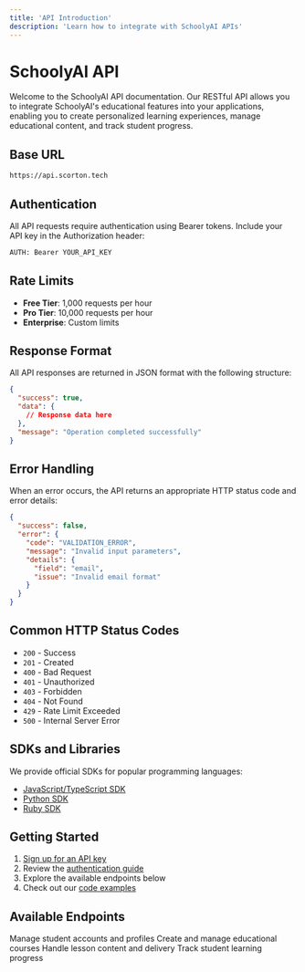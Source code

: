 ```yaml
---
title: 'API Introduction'
description: 'Learn how to integrate with SchoolyAI APIs'
---
```


# SchoolyAI API

Welcome to the SchoolyAI API documentation. Our RESTful API allows you to integrate SchoolyAI's educational features into your applications, enabling you to create personalized learning experiences, manage educational content, and track student progress.

## Base URL

```bash
https://api.scorton.tech
```

## Authentication

All API requests require authentication using Bearer tokens. Include your API key in the Authorization header:

```bash
AUTH: Bearer YOUR_API_KEY
```

## Rate Limits

- **Free Tier**: 1,000 requests per hour
- **Pro Tier**: 10,000 requests per hour
- **Enterprise**: Custom limits

## Response Format

All API responses are returned in JSON format with the following structure:

```json
{
  "success": true,
  "data": {
    // Response data here
  },
  "message": "Operation completed successfully"
}
```

## Error Handling

When an error occurs, the API returns an appropriate HTTP status code and error details:

```json
{
  "success": false,
  "error": {
    "code": "VALIDATION_ERROR",
    "message": "Invalid input parameters",
    "details": {
      "field": "email",
      "issue": "Invalid email format"
    }
  }
}
```

## Common HTTP Status Codes

- `200` - Success
- `201` - Created
- `400` - Bad Request
- `401` - Unauthorized
- `403` - Forbidden
- `404` - Not Found
- `429` - Rate Limit Exceeded
- `500` - Internal Server Error

## SDKs and Libraries

We provide official SDKs for popular programming languages:

- [JavaScript/TypeScript SDK](https://github.com/SchoolyAI/sdk-js)
- [Python SDK](https://github.com/SchoolyAI/sdk-python)
- [Ruby SDK](https://github.com/SchoolyAI/sdk-ruby)

## Getting Started

1. [Sign up for an API key](https://dashboard.schoolyai.com/api-keys)
2. Review the [authentication guide](/api-reference/authentication)
3. Explore the available endpoints below
4. Check out our [code examples](/api-reference/examples)

## Available Endpoints

<CardGroup cols={2}>
  <Card
    title="Students"
    icon="user-graduate"
    href="/api-reference/endpoint/students"
  >
    Manage student accounts and profiles
  </Card>
  <Card
    title="Courses"
    icon="book"
    href="/api-reference/endpoint/courses"
  >
    Create and manage educational courses
  </Card>
  <Card
    title="Lessons"
    icon="chalkboard-teacher"
    href="/api-reference/endpoint/lessons"
  >
    Handle lesson content and delivery
  </Card>
  <Card
    title="Progress"
    icon="chart-line"
    href="/api-reference/endpoint/progress"
  >
    Track student learning progress
  </Card>
</CardGroup>
